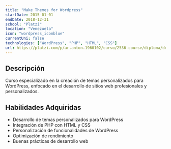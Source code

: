 ```yaml
---
title: "Make Themes for Wordpress"
startDate: 2015-01-01
endDate: 2018-12-31
school: "Platzi"
location: "Venezuela"
icon: "wordpress_iconblue"
currentUni: false
technologies: ["WordPress", "PHP", "HTML", "CSS"]
url: https://platzi.com/p/ar.anton.1960102/curso/2536-course/diploma/detalle/
---
```


## Descripción
Curso especializado en la creación de temas personalizados para WordPress, enfocado en el desarrollo de sitios web profesionales y personalizados.

## Habilidades Adquiridas
- Desarrollo de temas personalizados para WordPress
- Integración de PHP con HTML y CSS
- Personalización de funcionalidades de WordPress
- Optimización de rendimiento
- Buenas prácticas de desarrollo web